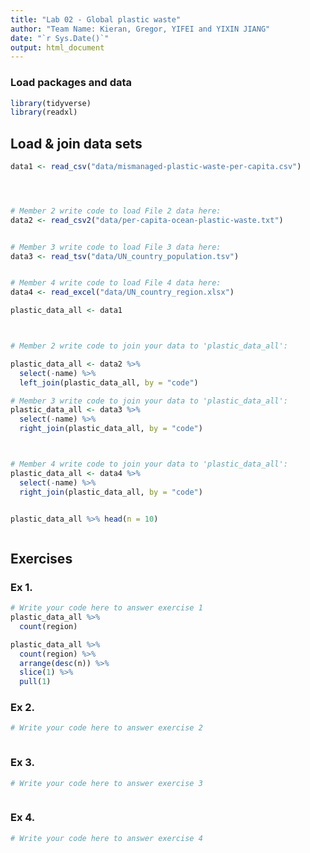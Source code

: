 ```yaml
---
title: "Lab 02 - Global plastic waste"
author: "Team Name: Kieran, Gregor, YIFEI and YIXIN JIANG"
date: "`r Sys.Date()`"
output: html_document
---
```


### Load packages and data

```r
library(tidyverse)
library(readxl)
```


## Load & join data sets

```r
data1 <- read_csv("data/mismanaged-plastic-waste-per-capita.csv")




# Member 2 write code to load File 2 data here:
data2 <- read_csv2("data/per-capita-ocean-plastic-waste.txt")


# Member 3 write code to load File 3 data here:
data3 <- read_tsv("data/UN_country_population.tsv")


# Member 4 write code to load File 4 data here:
data4 <- read_excel("data/UN_country_region.xlsx")


```



```r
plastic_data_all <- data1



# Member 2 write code to join your data to 'plastic_data_all':

plastic_data_all <- data2 %>%
  select(-name) %>%
  left_join(plastic_data_all, by = "code")

# Member 3 write code to join your data to 'plastic_data_all':
plastic_data_all <- data3 %>%
  select(-name) %>%
  right_join(plastic_data_all, by = "code")



# Member 4 write code to join your data to 'plastic_data_all':
plastic_data_all <- data4 %>%
  select(-name) %>%
  right_join(plastic_data_all, by = "code")



```


```r
plastic_data_all %>% head(n = 10)



```



## Exercises

### Ex 1.

```r
# Write your code here to answer exercise 1
plastic_data_all %>%
  count(region)

plastic_data_all %>%
  count(region) %>%
  arrange(desc(n)) %>%
  slice(1) %>%
  pull(1)

```



### Ex 2.

```r
# Write your code here to answer exercise 2



```


### Ex 3.

```r
# Write your code here to answer exercise 3



```


### Ex 4.

```r
# Write your code here to answer exercise 4



```
